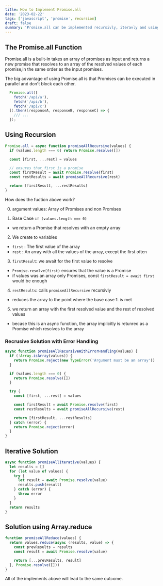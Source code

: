 ```yaml
---
title: How to Implement Promise.all
date: '2023-02-22'
tags: ['javascript', 'promise', recursion]
draft: false
summary: 'Promise.all can be implemented recursivly, iteravly and using the reduce function'
---
```


## The Promise.all Function

Promise.all is a built-in takes an array of promises as input and returns a new promise
that resolves to an array of the resolved values of each promise,in the same order as the input promises.

The big advantage of using Promise.all is that Promises can be executed in parallel and don't block each other.

```javascript
  Promise.all([
    fetch('/api/a'),
    fetch('/api/b'),
    fetch('/api/c')
  ]).then([responseA, responseB, responseC] => {
    /// ...
  });
```

## Using Recursion

```javascript
Promise.all = async function promiseAllRecursive(values) {
  if (values.length === 0) return Promise.resolve([])

  const [first, ...rest] = values

  // ensures that first is a promise
  const firstResult = await Promise.resolve(first)
  const restResults = await promiseAllRecursive(rest)

  return [firstResult, ...restResults]
}
```

How does the fuction above work?

0. argument values: Array of Promises and non Promises

1. Base Case `if (values.length === 0)`

- we return a Promise that resolves with an empty array

2.  We create to variables

- `first` : The first value of the array
- `rest` : An array with all the values of the array, except the first often

3.  `firstResult`: we await for the first value to resolve

- `Promise.resolve(first)` ensures that the value is a Promise
- if values was an array only Promises, const `firstResult = await first` would be enough

4. `restResults`: calls `promiseAllRecursive` recursivly

- reduces the array to the point where the base case 1. is met

5. we return an array with the first resolved value and the rest of resolved values

- becase this is an async function, the array implicitly is retunred as a Promise which resolves to the array

### Recrusive Solution with Error Handling

```javascript
async function promiseAllRecursiveWithErrorHandling(values) {
  if (!Array.isArray(values)) {
    return Promise.reject(new TypeError('Argument must be an array'))
  }

  if (values.length === 0) {
    return Promise.resolve([])
  }

  try {
    const [first, ...rest] = values

    const firstResult = await Promise.resolve(first)
    const restResults = await promiseAllRecursive(rest)

    return [firstResult, ...restResults]
  } catch (error) {
    return Promise.reject(error)
  }
}
```

## Iterative Solution

```javascript
async function promiseAllIterative(values) {
  let results = []
  for (let value of values) {
    try {
      let result = await Promise.resolve(value)
      results.push(result)
    } catch (error) {
      throw error
    }
  }
  return results
}
```

## Solution using Array.reduce

```javascript
function promiseAllReduce(values) {
  return values.reduce(async (results, value) => {
    const prevResults = results
    const result = await Promise.resolve(value)

    return [...prevResults, result]
  }, Promise.resolve([]))
}
```

All of the implements above will lead to the same outcome.
